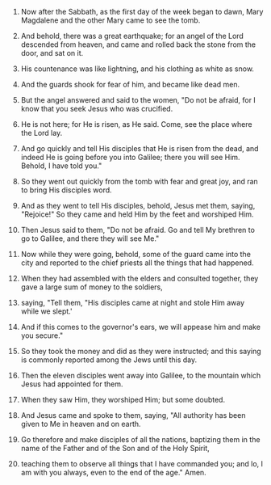 
1. Now after the Sabbath, as the first day of the week began to dawn, Mary Magdalene and the other Mary came to see the tomb.

2. And behold, there was a great earthquake; for an angel of the Lord descended from heaven, and came and rolled back the stone from the door, and sat on it.

3. His countenance was like lightning, and his clothing as white as snow.

4. And the guards shook for fear of him, and became like dead men.

5. But the angel answered and said to the women, "Do not be afraid, for I know that you seek Jesus who was crucified.

6. He is not here; for He is risen, as He said. Come, see the place where the Lord lay.

7. And go quickly and tell His disciples that He is risen from the dead, and indeed He is going before you into Galilee; there you will see Him. Behold, I have told you."

8. So they went out quickly from the tomb with fear and great joy, and ran to bring His disciples word.

9. And as they went to tell His disciples, behold, Jesus met them, saying, "Rejoice!" So they came and held Him by the feet and worshiped Him.

10. Then Jesus said to them, "Do not be afraid. Go and tell My brethren to go to Galilee, and there they will see Me."

11. Now while they were going, behold, some of the guard came into the city and reported to the chief priests all the things that had happened.

12. When they had assembled with the elders and consulted together, they gave a large sum of money to the soldiers,

13. saying, "Tell them, "His disciples came at night and stole Him away while we slept.'

14. And if this comes to the governor's ears, we will appease him and make you secure."

15. So they took the money and did as they were instructed; and this saying is commonly reported among the Jews until this day.

16. Then the eleven disciples went away into Galilee, to the mountain which Jesus had appointed for them.

17. When they saw Him, they worshiped Him; but some doubted.

18. And Jesus came and spoke to them, saying, "All authority has been given to Me in heaven and on earth.

19. Go therefore and make disciples of all the nations, baptizing them in the name of the Father and of the Son and of the Holy Spirit,

20. teaching them to observe all things that I have commanded you; and lo, I am with you always, even to the end of the age." Amen.


